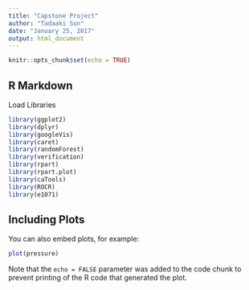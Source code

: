 ---
title: "Capstone Project"
author: "Tadaaki Sun"
date: "January 25, 2017"
output: html_document
---

```{r setup, include=FALSE}
knitr::opts_chunk$set(echo = TRUE)
```

## R Markdown

Load Libraries
```{r}
library(ggplot2)
library(dplyr)
library(googleVis)
library(caret)
library(randomForest)
library(verification)
library(rpart)
library(rpart.plot)
library(caTools)
library(ROCR)
library(e1071)
```

## Including Plots

You can also embed plots, for example:

```{r pressure, echo=FALSE}
plot(pressure)
```

Note that the `echo = FALSE` parameter was added to the code chunk to prevent printing of the R code that generated the plot.
